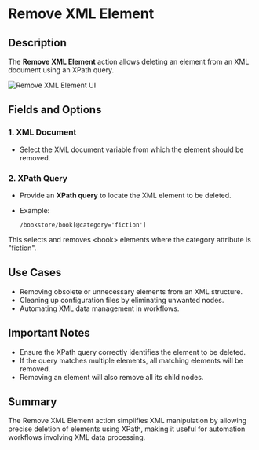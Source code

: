 # Remove XML Element

## Description

The **Remove XML Element** action allows deleting an element from an XML document using an XPath query.

![Remove XML Element UI](../../assets/xml/remove-xml-element.png)

## Fields and Options  

### **1. XML Document**   

- Select the XML document variable from which the element should be removed.

### **2. XPath Query**   

- Provide an **XPath query** to locate the XML element to be deleted.
- Example:  

  ```xpath
  /bookstore/book[@category='fiction']

This selects and removes \<book> elements where the category attribute is "fiction".

## Use Cases

- Removing obsolete or unnecessary elements from an XML structure.
- Cleaning up configuration files by eliminating unwanted nodes.
- Automating XML data management in workflows.

## Important Notes

- Ensure the XPath query correctly identifies the element to be deleted.
- If the query matches multiple elements, all matching elements will be removed.
- Removing an element will also remove all its child nodes.

## Summary

The Remove XML Element action simplifies XML manipulation by allowing precise deletion of elements using XPath, making it useful for automation workflows involving XML data processing.